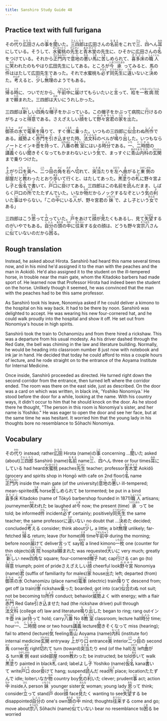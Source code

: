 ```yaml
---
title: Sanshiro Study Guide 48
---
```


## Practice text with full furigana

<p>
その<ruby><rb>代</rb><rt>かわ</rt></ruby>り<ruby><rb>広田</rb><rt>ひろた</rt></ruby>さんの<ruby><rb>事</rb><rt>こと</rt></ruby>を<ruby><rb>聞</rb><rt>き</rt></ruby>いた。<ruby><rb>三四郎</rb><rt>さんしろう</rt></ruby>は広田さんの<ruby><rb>名前</rb><rt>なまえ</rt></ruby>をこれで<ruby><rb>三</rb><rt>さん</rt></ruby>、<ruby><rb>四</rb><rt>し</rt></ruby>へん<ruby><rb>耳</rb><rt>みみ</rt></ruby>にしている。そうして、<ruby><rb>水蜜桃</rb><rt>すいみつとう</rt></ruby>の<ruby><rb>先生</rb><rt>せんせい</rt></ruby>と<ruby><rb>青木堂</rb><rt>あおきどう</rt></ruby>の先生に、ひそかに広田さんの<ruby><rb>名</rb><rt>な</rt></ruby>をつけている。それから<ruby><rb>正門内</rb><rt>せいもんない</rt></ruby>で<ruby><rb>意地</rb><rt>いじ</rt></ruby>の<ruby><rb>悪</rb><rt>わる</rt></ruby>い<ruby><rb>馬</rb><rt>うま</rt></ruby>に<ruby><rb>苦</rb><rt>くる</rt></ruby>しめられて、<ruby><rb>喜多床</rb><rt>きたどこ</rt></ruby>の<ruby><rb>職人</rb><rt>しょくにん</rt></ruby>に<ruby><rb>笑</rb><rt>わら</rt></ruby>われたのもやはり広田先生にしてある。ところが<ruby><rb>今</rb><rt>いま</rt></ruby><ruby><rb>承</rb><rt>うけたまわ</rt></ruby>ってみると、馬の<ruby><rb>件</rb><rt>けん</rt></ruby>ははたして広田先生であった。それで水蜜桃も<ruby><rb>必</rb><rt>かなら</rt></ruby>ず<ruby><rb>同先生</rb><rt>どうせんせい</rt></ruby>に<ruby><rb>違</rb><rt>ちが</rt></ruby>いないと<ruby><rb>決</rb><rt>き</rt></ruby>めた。<ruby><rb>考</rb><rt>かんが</rt></ruby>えると、<ruby><rb>少</rb><rt>すこ</rt></ruby>し<ruby><rb>無理</rb><rt>むり</rt></ruby>のようでもある。
</p>

<p>
<ruby><rb>帰</rb><rt>かえ</rt></ruby>る<ruby><rb>時</rb><rt>とき</rt></ruby>に、ついでだから、<ruby><rb>午前中</rb><rt>ごぜんちゅう</rt></ruby>に<ruby><rb>届</rb><rt>とど</rt></ruby>けてもらいたいと<ruby><rb>言</rb><rt>い</rt></ruby>って、<ruby><rb>袷</rb><rt>あわせ</rt></ruby>を<ruby><rb>一枚</rb><rt>いちまい</rt></ruby><ruby><rb>病院</rb><rt>びょういん</rt></ruby>まで<ruby><rb>頼</rb><rt>たの</rt></ruby>まれた。三四郎は<ruby><rb>大</rb><rt>おお</rt></ruby>いにうれしかった。
</p>

<p>
三四郎は<ruby><rb>新</rb><rt>あたら</rt></ruby>しい<ruby><rb>四角</rb><rt>しかく</rt></ruby>な<ruby><rb>帽子</rb><rt>ぼうし</rt></ruby>をかぶっている。この帽子をかぶって病院に<ruby><rb>行</rb><rt>い</rt></ruby>けるのがちょっと<ruby><rb>得意</rb><rt>とくい</rt></ruby>である。さえざえしい<ruby><rb>顔</rb><rt>かお</rt></ruby>をして<ruby><rb>野々宮</rb><rt>ののみや</rt></ruby><ruby><rb>君</rb><rt>くん</rt></ruby>の<ruby><rb>家</rb><rt>うち</rt></ruby>を<ruby><rb>出</rb><rt>で</rt></ruby>た。
</p>

<p>
<ruby><rb>御茶</rb><rt>おちゃ</rt></ruby>の<ruby><rb>水</rb><rt>みず</rt></ruby>で<ruby><rb>電車</rb><rt>でんしゃ</rt></ruby>を<ruby><rb>降</rb><rt>お</rt></ruby>りて、すぐ<ruby><rb>俥</rb><rt>くるま</rt></ruby>に<ruby><rb>乗</rb><rt>の</rt></ruby>った。いつもの三四郎に<ruby><rb>似合</rb><rt>にあ</rt></ruby>わぬ<ruby><rb>所作</rb><rt>しょさ</rt></ruby>である。<ruby><rb>威勢</rb><rt>いせい</rt></ruby>よく<ruby><rb>赤門</rb><rt>あかもん</rt></ruby>を<ruby><rb>引</rb><rt>ひ</rt></ruby>き<ruby><rb>込</rb><rt>こ</rt></ruby>ませた時、<ruby><rb>法文科</rb><rt>ほうぶんか</rt></ruby>のベルが<ruby><rb>鳴</rb><rt>な</rt></ruby>り<ruby><rb>出</rb><rt>だ</rt></ruby>した。いつもならノートとインキ<ruby><rb>壺</rb><rt>つぼ</rt></ruby>を<ruby><rb>持</rb><rt>も</rt></ruby>って、<ruby><rb>八番</rb><rt>はちばん</rt></ruby>の<ruby><rb>教室</rb><rt>きょうしつ</rt></ruby>にはいる<ruby><rb>時分</rb><rt>じぶん</rt></ruby>である。<ruby><rb>一</rb><rt>いち</rt></ruby>、<ruby><rb>二時間</rb><rt>にじかん</rt></ruby>の<ruby><rb>講義</rb><rt>こうぎ</rt></ruby>ぐらい<ruby><rb>聞</rb><rt>き</rt></ruby>きそくなってもかまわないという<ruby><rb>気</rb><rt>き</rt></ruby>で、まっすぐに<ruby><rb>青山</rb><rt>あおやま</rt></ruby><ruby><rb>内科</rb><rt>ないか</rt></ruby>の<ruby><rb>玄関</rb><rt>げんかん</rt></ruby>まで乗りつけた。
</p>

<p>
<ruby><rb>上</rb><rt>あ</rt></ruby>がり<ruby><rb>口</rb><rt>ぐち</rt></ruby>を<ruby><rb>奥</rb><rt>おく</rt></ruby>へ、<ruby><rb>二</rb><rt>ふた</rt></ruby>つ<ruby><rb>目</rb><rt>め</rt></ruby>の<ruby><rb>角</rb><rt>かど</rt></ruby>を<ruby><rb>右</rb><rt>みぎ</rt></ruby>へ<ruby><rb>切</rb><rt>き</rt></ruby>れて、<ruby><rb>突当</rb><rt>つきあ</rt></ruby>たりを<ruby><rb>左</rb><rt>ひだり</rt></ruby>へ<ruby><rb>曲</rb><rt>ま</rt></ruby>がると<ruby><rb>東側</rb><rt>ひがしがわ</rt></ruby>の<ruby><rb>部屋</rb><rt>へや</rt></ruby>だと<ruby><rb>教</rb><rt>おそ</rt></ruby>わったとおり<ruby><rb>歩</rb><rt>ある</rt></ruby>いて行くと、はたしてあった。<ruby><rb>黒塗</rb><rt>くろぬ</rt></ruby>りの<ruby><rb>札</rb><rt>ふだ</rt></ruby>に野々宮よし<ruby><rb>子</rb><rt>こ</rt></ruby>と<ruby><rb>仮名</rb><rt>かな</rt></ruby>で<ruby><rb>書</rb><rt>か</rt></ruby>いて、<ruby><rb>戸口</rb><rt>とぐち</rt></ruby>に<ruby><rb>掛</rb><rt>か</rt></ruby>けてある。三四郎はこの名前を<ruby><rb>読</rb><rt>よ</rt></ruby>んだまま、しばらく戸口の<ruby><rb>所</rb><rt>ところ</rt></ruby>でたたずんでいた。いなか<ruby><rb>物</rb><rt>もの</rt></ruby>だからノックするなぞという<ruby><rb>気</rb><rt>き</rt></ruby>の<ruby><rb>利</rb><rt>き</rt></ruby>いた<ruby><rb>事</rb><rt>こと</rt></ruby>はやらない。「この<ruby><rb>中</rb><rt>なか</rt></ruby>にいる<ruby><rb>人</rb><rt>ひと</rt></ruby>が、野々宮君の<ruby><rb>妹</rb><rt>いもうと</rt></ruby>で、よし子という<ruby><rb>女</rb><rt>おんな</rt></ruby>である」
</p>

<p>
三四郎はこう<ruby><rb>思</rb><rt>おも</rt></ruby>って<ruby><rb>立</rb><rt>た</rt></ruby>っていた。<ruby><rb>戸</rb><rt>と</rt></ruby>をあけて<ruby><rb>顔</rb><rt>かお</rt></ruby>が<ruby><rb>見</rb><rt>み</rt></ruby>たくもあるし、見て<ruby><rb>失望</rb><rt>しつぼう</rt></ruby>するのがいやでもある。<ruby><rb>自分</rb><rt>じぶん</rt></ruby>の<ruby><rb>頭</rb><rt>あたま</rt></ruby>の<ruby><rb>中</rb><rt>なか</rt></ruby>に<ruby><rb>往来</rb><rt>おうらい</rt></ruby>する女の顔は、どうも野々宮<ruby><rb>宗八</rb><rt>そうはち</rt></ruby>さんに<ruby><rb>似</rb><rt>に</rt></ruby>ていないのだから<ruby><rb>困</rb><rt>こま</rt></ruby>る。
</p>


## Rough translation

Instead, he asked about Hirota. Sanshirō had heard this name several times now, and in his mind he'd assigned it to the man with the peaches and the man in Aokidō. He'd also assigned it to the student on the ill-tempered horse, in trouble near the main gate, whom the Kitadoko barbers had made sport of. He learned now that Professor Hirota had indeed been the student on the horse. Unlikely though it seemed, he was convinced that the man with the peaches had to be this same professor.

As Sanshirō took his leave, Nonomiya asked if he could deliver a kimono to the hospital on his way back. It had to be there by noon. Sanshirō was delighted to accept. He was wearing his new four-cornered hat, and he could walk proudly into the hospital and show it off. He set out from Nonomiya's house in high spirits.

Sanshirō took the train to Ochanomizu and from there hired a rickshaw. This was a departure from his usual modesty. As his driver dashed through the Red Gate, the bell was chiming in the law and literature building. Normally, he would be heading into classroom number 8 just now with notebook and ink jar in hand. He decided that today he could afford to miss a couple hours of lecture, and he rode straight on to the entrance of the Aoyama Institute for Internal Medicine. 

Once inside, Sanshirō proceeded as directed. He turned right down the second corridor from the entrance, then turned left where the corridor ended. The room was there on the east side, just as described. On the door was a card on which was written, in black ink, 'Yoshiko Nonomiya.' He stood before the door for a while, looking at the name. With his country ways, it didn't occur to him that he should knock on the door. As he stood there he thought, "The person in this room is Nonomiya's sister, and her name is Yoshiko." He was eager to open the door and see her face, but at the same time he was hesitant. It worried him that the young lady in his thoughts bore no resemblance to Sōhachi Nonomiya.          


## Vocabulary

<p>
<span class="vocabstudy">その<ruby><rb>代</rb><rt>かわ</rt></ruby>り&nbsp;instead; rather</span><span class="vocabstudy"><ruby><rb>広田</rb><rt>ひろた</rt></ruby>&nbsp;Hirota (name)</span><span class="vocabstudy">の<ruby><rb>事</rb><rt>こと</rt></ruby>&nbsp;concerning ...</span><span class="vocabstudy"><ruby><rb>聞</rb><rt>き</rt></ruby>いた&nbsp;asked (about)</span><span class="vocabstudy"><ruby><rb>三四郎</rb><rt>さんしろう</rt></ruby>&nbsp;Sanshirō (name)</span><span class="vocabstudy"><ruby><rb>名前</rb><rt>なまえ</rt></ruby>&nbsp;name</span><span class="vocabstudy"><ruby><rb>三</rb><rt>さん</rt></ruby>、<ruby><rb>四</rb><rt>し</rt></ruby>へん&nbsp;three or four times</span><span class="vocabstudy"><ruby><rb>耳</rb><rt>みみ</rt></ruby>にしている&nbsp;had heard</span><span class="vocabstudy"><ruby><rb>水蜜桃</rb><rt>すいみつとう</rt></ruby>&nbsp;peaches</span><span class="vocabstudy"><ruby><rb>先生</rb><rt>せんせい</rt></ruby>&nbsp;teacher; professor</span><span class="vocabstudy"><ruby><rb>青木堂</rb><rt>あおきどう</rt></ruby>&nbsp;Aokidō (grocery and spirits shop in Hongō with cafe on 2nd floor)</span><span class="vocabstudy"><ruby><rb>名</rb><rt>な</rt></ruby>&nbsp;name</span><span class="vocabstudy"><ruby><rb>正門内</rb><rt>せいもんない</rt></ruby>&nbsp;inside the main gate (of the university)</span><span class="vocabstudy"><ruby><rb>意地</rb><rt>いじ</rt></ruby>の<ruby><rb>悪</rb><rt>わる</rt></ruby>い&nbsp;ill-tempered; mean-spirited</span><span class="vocabstudy"><ruby><rb>馬</rb><rt>うま</rt></ruby>&nbsp;horse</span><span class="vocabstudy"><ruby><rb>苦</rb><rt>くる</rt></ruby>しめられて&nbsp;be tormented; be put in a bind</span><span class="vocabstudy"><ruby><rb>喜多床</rb><rt>きたどこ</rt></ruby>&nbsp;Kitadoko (name of Tōkyō barbershop founded in 1871)</span><span class="vocabstudy"><ruby><rb>職人</rb><rt>しょくにん</rt></ruby>&nbsp;artisans; journeymen</span><span class="vocabstudy"><ruby><rb>笑</rb><rt>わら</rt></ruby>われた&nbsp;be laughed at</span><span class="vocabstudy"><ruby><rb>今</rb><rt>いま</rt></ruby>&nbsp;now; the present (time)</span><span class="vocabstudy"><ruby><rb>承</rb><rt>うけたまわ</rt></ruby>って&nbsp;be told; be informed</span><span class="vocabstudy"><ruby><rb>件</rb><rt>けん</rt></ruby>&nbsp;incident</span><span class="vocabstudy"><ruby><rb>必</rb><rt>かなら</rt></ruby>ず&nbsp;certainly; positively</span><span class="vocabstudy"><ruby><rb>同先生</rb><rt>どうせんせい</rt></ruby>&nbsp;the same teacher; the same professor</span><span class="vocabstudy">に<ruby><rb>違</rb><rt>ちが</rt></ruby>いない&nbsp;no doubt that ...</span><span class="vocabstudy"><ruby><rb>決</rb><rt>き</rt></ruby>めた&nbsp;decided; concluded</span><span class="vocabstudy"><ruby><rb>考</rb><rt>かんが</rt></ruby>える&nbsp;consider; think about</span><span class="vocabstudy"><ruby><rb>少</rb><rt>すこ</rt></ruby>し&nbsp;a little; a bit</span><span class="vocabstudy"><ruby><rb>無理</rb><rt>むり</rt></ruby>&nbsp;unlikely; far-fetched</span>
<span class="vocabstudy"><ruby><rb>帰</rb><rt>かえ</rt></ruby>る&nbsp;return; leave (for home)</span><span class="vocabstudy"><ruby><rb>時</rb><rt>とき</rt></ruby>&nbsp;time</span><span class="vocabstudy"><ruby><rb>午前中</rb><rt>ごぜんちゅう</rt></ruby>&nbsp;during the morning; before noon</span><span class="vocabstudy"><ruby><rb>届</rb><rt>とど</rt></ruby>けて&nbsp;deliver</span><span class="vocabstudy"><ruby><rb>言</rb><rt>い</rt></ruby>って&nbsp;say</span><span class="vocabstudy"><ruby><rb>袷</rb><rt>あわせ</rt></ruby>&nbsp;a lined kimono</span><span class="vocabstudy"><ruby><rb>一枚</rb><rt>いちまい</rt></ruby>&nbsp;one (counter for thin objects)</span><span class="vocabstudy"><ruby><rb>病院</rb><rt>びょういん</rt></ruby>&nbsp;hospital</span><span class="vocabstudy"><ruby><rb>頼</rb><rt>たの</rt></ruby>まれた&nbsp;was requested</span><span class="vocabstudy"><ruby><rb>大</rb><rt>おお</rt></ruby>いに&nbsp;very much; greatly</span>
<span class="vocabstudy"><ruby><rb>新</rb><rt>あたら</rt></ruby>しい&nbsp;new</span><span class="vocabstudy"><ruby><rb>四角</rb><rt>しかく</rt></ruby>な&nbsp;square; four-cornered</span><span class="vocabstudy"><ruby><rb>帽子</rb><rt>ぼうし</rt></ruby>&nbsp;hat; cap</span><span class="vocabstudy"><ruby><rb>行</rb><rt>い</rt></ruby>ける&nbsp;can go (to)</span><span class="vocabstudy"><ruby><rb>得意</rb><rt>とくい</rt></ruby>&nbsp;triumph; point of pride</span><span class="vocabstudy">さえざえしい<ruby><rb>顔</rb><rt>かお</rt></ruby>&nbsp;cheerful look</span><span class="vocabstudy"><ruby><rb>野々宮</rb><rt>ののみや</rt></ruby>&nbsp;Nonomiya (name)</span><span class="vocabstudy"><ruby><rb>君</rb><rt>くん</rt></ruby>&nbsp;(suffix of familiarity for males)</span><span class="vocabstudy"><ruby><rb>家</rb><rt>うち</rt></ruby>&nbsp;house</span><span class="vocabstudy"><ruby><rb>出</rb><rt>で</rt></ruby>た&nbsp;left; departed (from)</span>
<span class="vocabstudy"><ruby><rb>御茶</rb><rt>おちゃ</rt></ruby>の<ruby><rb>水</rb><rt>みず</rt></ruby>&nbsp;Ochanomizu (place name)</span><span class="vocabstudy"><ruby><rb>電車</rb><rt>でんしゃ</rt></ruby>&nbsp;(electric) train</span><span class="vocabstudy"><ruby><rb>降</rb><rt>お</rt></ruby>りて&nbsp;descend from; get off (a train)</span><span class="vocabstudy"><ruby><rb>俥</rb><rt>くるま</rt></ruby>&nbsp;rickshaw</span><span class="vocabstudy"><ruby><rb>乗</rb><rt>の</rt></ruby>った&nbsp;boarded; got into (car)</span><span class="vocabstudy"><ruby><rb>似合</rb><rt>にあ</rt></ruby>わぬ&nbsp;not suit; not be becoming to</span><span class="vocabstudy"><ruby><rb>所作</rb><rt>しょさ</rt></ruby>&nbsp;conduct; behavior</span><span class="vocabstudy"><ruby><rb>威勢</rb><rt>いせい</rt></ruby>よく&nbsp;with energy; with a flair</span><span class="vocabstudy"><ruby><rb>赤門</rb><rt>あかもん</rt></ruby>&nbsp;Red Gate</span><span class="vocabstudy"><ruby><rb>引</rb><rt>ひ</rt></ruby>き<ruby><rb>込</rb><rt>こ</rt></ruby>ませた&nbsp;had (the rickshaw driver) pull through</span><span class="vocabstudy"><ruby><rb>法文科</rb><rt>ほうぶんか</rt></ruby>&nbsp;(college of) law and literature</span><span class="vocabstudy"><ruby><rb>鳴</rb><rt>な</rt></ruby>り<ruby><rb>出</rb><rt>だ</rt></ruby>した&nbsp;began to ring; rang out</span><span class="vocabstudy">インキ<ruby><rb>壺</rb><rt>つぼ</rt></ruby>&nbsp;ink jar</span><span class="vocabstudy"><ruby><rb>持</rb><rt>も</rt></ruby>って&nbsp;hold; carry</span><span class="vocabstudy"><ruby><rb>八番</rb><rt>はちばん</rt></ruby>&nbsp;No 8</span><span class="vocabstudy"><ruby><rb>教室</rb><rt>きょうしつ</rt></ruby>&nbsp;classroom; lecture hall</span><span class="vocabstudy"><ruby><rb>時分</rb><rt>じぶん</rt></ruby>&nbsp;time; hour</span><span class="vocabstudy"><ruby><rb>一</rb><rt>いち</rt></ruby>、<ruby><rb>二時間</rb><rt>にじかん</rt></ruby>&nbsp;one or two hours</span><span class="vocabstudy"><ruby><rb>講義</rb><rt>こうぎ</rt></ruby>&nbsp;lecture</span><span class="vocabstudy"><ruby><rb>聞</rb><rt>き</rt></ruby>きそくなって&nbsp;miss (hearing); fail to attend (lecture)</span><span class="vocabstudy"><ruby><rb>気</rb><rt>き</rt></ruby>&nbsp;feeling</span><span class="vocabstudy"><ruby><rb>青山</rb><rt>あおやま</rt></ruby>&nbsp;Aoyama (name)</span><span class="vocabstudy"><ruby><rb>内科</rb><rt>ないか</rt></ruby>&nbsp;(institute for) internal medicine</span><span class="vocabstudy"><ruby><rb>玄関</rb><rt>げんかん</rt></ruby>&nbsp;entryway</span>
<span class="vocabstudy"><ruby><rb>上</rb><rt>あ</rt></ruby>がり<ruby><rb>口</rb><rt>ぐち</rt></ruby>&nbsp;entrance</span><span class="vocabstudy"><ruby><rb>奥</rb><rt>おく</rt></ruby>&nbsp;interior</span><span class="vocabstudy"><ruby><rb>二</rb><rt>ふた</rt></ruby>つ<ruby><rb>目</rb><rt>め</rt></ruby>の&nbsp;second</span><span class="vocabstudy"><ruby><rb>角</rb><rt>かど</rt></ruby>&nbsp;corner</span><span class="vocabstudy"><ruby><rb>右</rb><rt>みぎ</rt></ruby>&nbsp;right</span><span class="vocabstudy"><ruby><rb>切</rb><rt>き</rt></ruby>れて&nbsp;turn (toward)</span><span class="vocabstudy"><ruby><rb>突当</rb><rt>つきあ</rt></ruby>たり&nbsp;end (of the hall)</span><span class="vocabstudy"><ruby><rb>左</rb><rt>ひだり</rt></ruby>&nbsp;left</span><span class="vocabstudy"><ruby><rb>曲</rb><rt>ま</rt></ruby>がる&nbsp;turn</span><span class="vocabstudy"><ruby><rb>東側</rb><rt>ひがしがわ</rt></ruby>&nbsp;east side</span><span class="vocabstudy"><ruby><rb>部屋</rb><rt>へや</rt></ruby>&nbsp;room</span><span class="vocabstudy"><ruby><rb>教</rb><rt>おそ</rt></ruby>わった&nbsp;be instructed; be told</span><span class="vocabstudy"><ruby><rb>歩</rb><rt>ある</rt></ruby>いて&nbsp;walk</span><span class="vocabstudy"><ruby><rb>黒塗</rb><rt>くろぬ</rt></ruby>り&nbsp;painted in black</span><span class="vocabstudy"><ruby><rb>札</rb><rt>ふだ</rt></ruby>&nbsp;card; label</span><span class="vocabstudy">よし<ruby><rb>子</rb><rt>こ</rt></ruby>&nbsp;Yoshiko (name)</span><span class="vocabstudy"><ruby><rb>仮名</rb><rt>かな</rt></ruby>&nbsp;kana</span><span class="vocabstudy"><ruby><rb>書</rb><rt>か</rt></ruby>いて&nbsp;write</span><span class="vocabstudy"><ruby><rb>戸口</rb><rt>とぐち</rt></ruby>&nbsp;door</span><span class="vocabstudy"><ruby><rb>掛</rb><rt>か</rt></ruby>けて&nbsp;hang; suspend</span><span class="vocabstudy"><ruby><rb>読</rb><rt>よ</rt></ruby>んだ&nbsp;read</span><span class="vocabstudy"><ruby><rb>所</rb><rt>ところ</rt></ruby>&nbsp;place; location</span><span class="vocabstudy">たたずんで&nbsp;idle; loiter</span><span class="vocabstudy">いなか<ruby><rb>物</rb><rt>もの</rt></ruby>&nbsp;country boy</span><span class="vocabstudy"><ruby><rb>気</rb><rt>き</rt></ruby>の<ruby><rb>利</rb><rt>き</rt></ruby>いた&nbsp;clever; prudent</span><span class="vocabstudy"><ruby><rb>事</rb><rt>こと</rt></ruby>&nbsp;act; action</span><span class="vocabstudy"><ruby><rb>中</rb><rt>なか</rt></ruby>&nbsp;inside</span><span class="vocabstudy"><ruby><rb>人</rb><rt>ひと</rt></ruby>&nbsp;person</span><span class="vocabstudy"><ruby><rb>妹</rb><rt>いもうと</rt></ruby>&nbsp;younger sister</span><span class="vocabstudy"><ruby><rb>女</rb><rt>おんな</rt></ruby>&nbsp;woman; young lady</span>
<span class="vocabstudy"><ruby><rb>思</rb><rt>おも</rt></ruby>って&nbsp;think; consider</span><span class="vocabstudy"><ruby><rb>立</rb><rt>た</rt></ruby>って&nbsp;stand</span><span class="vocabstudy"><ruby><rb>戸</rb><rt>と</rt></ruby>&nbsp;door</span><span class="vocabstudy"><ruby><rb>顔</rb><rt>かお</rt></ruby>&nbsp;face</span><span class="vocabstudy"><ruby><rb>見</rb><rt>み</rt></ruby>たく&nbsp;wanting to see</span><span class="vocabstudy"><ruby><rb>失望</rb><rt>しつぼう</rt></ruby>する&nbsp;be disappointed</span><span class="vocabstudy"><ruby><rb>自分</rb><rt>じぶん</rt></ruby>の&nbsp;one's own</span><span class="vocabstudy"><ruby><rb>頭</rb><rt>あたま</rt></ruby>の<ruby><rb>中</rb><rt>なか</rt></ruby>&nbsp;mind; thoughts</span><span class="vocabstudy"><ruby><rb>往来</rb><rt>おうらい</rt></ruby>する&nbsp;come and go; move about</span><span class="vocabstudy"><ruby><rb>宗八</rb><rt>そうはち</rt></ruby>&nbsp;Sōhachi (name)</span><span class="vocabstudy"><ruby><rb>似</rb><rt>に</rt></ruby>ていない&nbsp;bear no resemblance to</span><span class="vocabstudy"><ruby><rb>困</rb><rt>こま</rt></ruby>る&nbsp;be worried</span>
</p>
